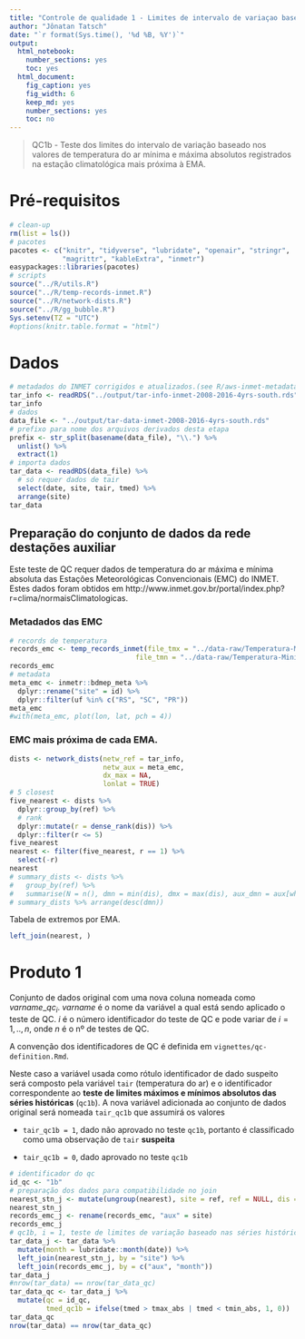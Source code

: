 ```yaml
---
title: "Controle de qualidade 1 - Limites de intervalo de variaçao baseado nos extremos climatológicos"
author: "Jônatan Tatsch"
date: "`r format(Sys.time(), '%d %B, %Y')`"
output:
  html_notebook:
    number_sections: yes
    toc: yes
  html_document:
    fig_caption: yes
    fig_width: 6
    keep_md: yes
    number_sections: yes
    toc: no
---
```


> QC1b - Teste dos limites do intervalo de variação baseado nos valores de temperatura do ar mínima e máxima absolutos registrados na estação climatológica mais próxima à EMA.

# Pré-requisitos


```r
# clean-up
rm(list = ls()) 
# pacotes
pacotes <- c("knitr", "tidyverse", "lubridate", "openair", "stringr", 
             "magrittr", "kableExtra", "inmetr")
easypackages::libraries(pacotes)
# scripts 
source("../R/utils.R")
source("../R/temp-records-inmet.R")
source("../R/network-dists.R")
source("../R/gg_bubble.R")
Sys.setenv(TZ = "UTC")
#options(knitr.table.format = "html")
```

# Dados 

```r
# metadados do INMET corrigidos e atualizados.(see R/aws-inmet-metadata.R)
tar_info <- readRDS("../output/tar-info-inmet-2008-2016-4yrs-south.rds")
tar_info
# dados
data_file <- "../output/tar-data-inmet-2008-2016-4yrs-south.rds"
# prefixo para nome dos arquivos derivados desta etapa
prefix <- str_split(basename(data_file), "\\.") %>%
  unlist() %>%
  extract(1)
# importa dados
tar_data <- readRDS(data_file) %>%
  # só requer dados de tair
  select(date, site, tair, tmed) %>%
  arrange(site)
tar_data
```

## Preparação do conjunto de dados da rede destações auxiliar

Este teste de QC requer dados de temperatura do ar máxima e mínima absoluta das Estações Meteorológicas Convencionais (EMC) do INMET. Estes dados foram obtidos em http://www.inmet.gov.br/portal/index.php?r=clima/normaisClimatologicas.


### Metadados das EMC

```r
# records de temperatura
records_emc <- temp_records_inmet(file_tmx = "../data-raw/Temperatura-Maxima-Absoluta_NCB_1961-1990.xls",
                               file_tmn = "../data-raw/Temperatura-Minima-Absoluta_NCB_1961-1990.xls")
records_emc
# metadata
meta_emc <- inmetr::bdmep_meta %>%
  dplyr::rename("site" = id) %>%
  dplyr::filter(uf %in% c("RS", "SC", "PR"))
meta_emc
#with(meta_emc, plot(lon, lat, pch = 4))
```


### EMC mais próxima de cada EMA.


```r
dists <- network_dists(netw_ref = tar_info, 
                       netw_aux = meta_emc, 
                       dx_max = NA,
                       lonlat = TRUE)
# 5 closest
five_nearest <- dists %>%
  dplyr::group_by(ref) %>% 
  # rank
  dplyr::mutate(r = dense_rank(dis)) %>%
  dplyr::filter(r <= 5)
five_nearest
nearest <- filter(five_nearest, r == 1) %>%
  select(-r)
nearest
# summary_dists <- dists %>%
#   group_by(ref) %>%
#   summarise(N = n(), dmn = min(dis), dmx = max(dis), aux_dmn = aux[which.min(dis)])
# summary_dists %>% arrange(desc(dmn))
```

Tabela de extremos por EMA.

```r
left_join(nearest, )
```


# Produto 1

Conjunto de dados original com uma nova coluna nomeada como $varname\_qc_{i}$. $varname$ é o nome da variável a qual está sendo aplicado o teste de QC. $i$ é o número identificador do teste de QC e pode variar de $i=1,..,n$, onde $n$ é o nº de testes de QC.

A convenção dos identificadores de QC é definida em `vignettes/qc-definition.Rmd`. 

Neste caso a variável usada como rótulo identificador de dado suspeito será composto pela variável `tair` (temperatura do ar) e o identificador correspondente ao **teste de limites máximos e mínimos absolutos das séries históricas** (`qc1b`). A nova variável adicionada ao conjunto de dados original será nomeada `tair_qc1b` que assumirá os valores 

  - `tair_qc1b = 1`, dado não aprovado no teste `qc1b`, portanto é classificado como uma observação de `tair` **suspeita**
  
  - `tair_qc1b = 0`, dado aprovado no teste `qc1b`
  
```r
# identificador do qc
id_qc <- "1b"
# preparação dos dados para compatibilidade no join
nearest_stn_j <- mutate(ungroup(nearest), site = ref, ref = NULL, dis = NULL)
nearest_stn_j
records_emc_j <- rename(records_emc, "aux" = site)
records_emc_j
# qc1b, i = 1, teste de limites de variação baseado nas séries históricas
tar_data_j <- tar_data %>%
  mutate(month = lubridate::month(date)) %>%
  left_join(nearest_stn_j, by = "site") %>%
  left_join(records_emc_j, by = c("aux", "month"))
tar_data_j
#nrow(tar_data) == nrow(tar_data_qc)
tar_data_qc <- tar_data_j %>%
  mutate(qc = id_qc,
         tmed_qc1b = ifelse(tmed > tmax_abs | tmed < tmin_abs, 1, 0))
tar_data_qc
nrow(tar_data) == nrow(tar_data_qc)
``` 


